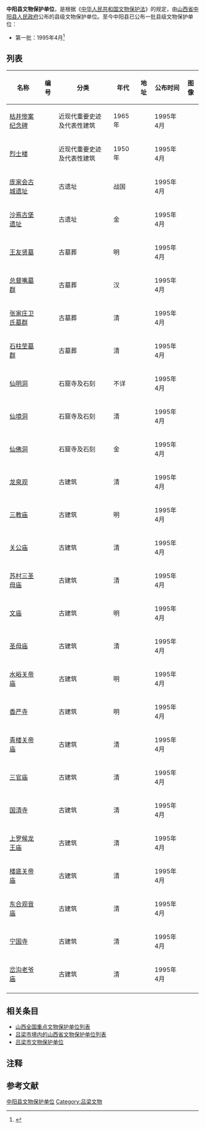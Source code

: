 '''中阳县文物保护单位'''，是根据《[[中华人民共和国文物保护法|中华人民共和国文物保护法]]》的规定，由[[山西省|山西省]][[中阳县|中阳县]][[中阳县人民政府|人民政府]]公布的县级文物保护单位。至今中阳县已公布一批县级文物保护单位：
* 第一批：1995年4月<ref>{{cite web|title=山西省|url=http://www.ncha.gov.cn/portals/0/second/wenwubhml/%E5%B1%B1%E8%A5%BF%E7%9C%811.rar|work=中国文物保护单位名录|publisher=中华人民共和国国家文物局|accessdate=2012-12-26|deadurl=yes|archiveurl=https://web.archive.org/web/20120501202356/http://www.sach.gov.cn/portals/0/second/wenwubhml/%E5%B1%B1%E8%A5%BF%E7%9C%811.rar|archivedate=2012-05-01}}</ref>


==列表==
<center>
{| class="wikitable sortable"
|- 
!名称 
!编号
!分类 
!年代
!地址
!公布时间
!图像
|-
|[[枯井惨案纪念碑|枯井惨案纪念碑]]
|
|近现代重要史迹及代表性建筑
|1965年
|
|1995年4月
| style="padding:0"|
|-
|[[烈士楼|烈士楼]]
|
|近现代重要史迹及代表性建筑
|1950年
|
|1995年4月
| style="padding:0"|
|-
|[[庞家会古城遗址|庞家会古城遗址]]
|
|古遗址
|战国
|
|1995年4月
| style="padding:0"|
|-
|[[沙焉古堡遗址|沙焉古堡遗址]]
|
|古遗址
|金
|
|1995年4月
| style="padding:0"|
|-
|[[王友贤墓|王友贤墓]]
|
|古墓葬
|明
|
|1995年4月
| style="padding:0"|
|-
|[[总督嘴墓群|总督嘴墓群]]
|
|古墓葬
|汉
|
|1995年4月
| style="padding:0"|
|-
|[[张家庄卫氏墓群|张家庄卫氏墓群]]
|
|古墓葬
|清
|
|1995年4月
| style="padding:0"|
|-
|[[石柱茔墓群|石柱茔墓群]]
|
|古墓葬
|清
|
|1995年4月
| style="padding:0"|
|-
|[[仙明洞|仙明洞]]
|
|石窟寺及石刻
|不详
|
|1995年4月
| style="padding:0"|
|-
|[[仙境洞|仙境洞]]
|
|石窟寺及石刻
|清
|
|1995年4月
| style="padding:0"|
|-
|[[仙佛洞|仙佛洞]]
|
|石窟寺及石刻
|金
|
|1995年4月
| style="padding:0"|
|-
|[[龙泉观|龙泉观]]
|
|古建筑
|清
|
|1995年4月
| style="padding:0"|
|-
|[[三教庙|三教庙]]
|
|古建筑
|明
|
|1995年4月
| style="padding:0"|
|-
|[[关公庙|关公庙]]
|
|古建筑
|清
|
|1995年4月
| style="padding:0"|
|-
|[[苏村三圣母庙|苏村三圣母庙]]
|
|古建筑
|清
|
|1995年4月
| style="padding:0"|
|-
|[[文庙|文庙]]
|
|古建筑
|明
|
|1995年4月
| style="padding:0"|
|-
|[[圣母庙|圣母庙]]
|
|古建筑
|清
|
|1995年4月
| style="padding:0"|
|-
|[[水峪关帝庙|水峪关帝庙]]
|
|古建筑
|明
|
|1995年4月
| style="padding:0"|
|-
|[[香严寺|香严寺]]
|
|古建筑
|明
|
|1995年4月
| style="padding:0"|
|-
|[[青楼关帝庙|青楼关帝庙]]
|
|古建筑
|清
|
|1995年4月
| style="padding:0"|
|-
|[[三官庙|三官庙]]
|
|古建筑
|清
|
|1995年4月
| style="padding:0"|
|-
|[[国清寺|国清寺]]
|
|古建筑
|清
|
|1995年4月
| style="padding:0"|
|-
|[[上罗候龙王庙|上罗候龙王庙]]
|
|古建筑
|清
|
|1995年4月
| style="padding:0"|
|-
|[[楼底关帝庙|楼底关帝庙]]
|
|古建筑
|清
|
|1995年4月
| style="padding:0"|
|-
|[[东合观音庙|东合观音庙]]
|
|古建筑
|清
|
|1995年4月
| style="padding:0"|
|-
|[[宁国寺|宁国寺]]
|
|古建筑
|清
|
|1995年4月
| style="padding:0"|
|-
|[[岔沟老爷庙|岔沟老爷庙]]
|
|古建筑
|清
|
|1995年4月
| style="padding:0"|
|-
|}
</center>

==相关条目==
* [[山西全国重点文物保护单位列表|山西全国重点文物保护单位列表]]
* [[吕梁市境内的山西省文物保护单位列表|吕梁市境内的山西省文物保护单位列表]]
* [[吕梁市文物保护单位|吕梁市文物保护单位]]

==注释==
{{ReflistH}}
{{NoteFoot}}
{{ReflistF}}

==参考文献==
{{Reflist}}

{{山西文保}}
[[Category:中阳县文物保护单位|]]
[[Category:吕梁文物|Category:吕梁文物]]